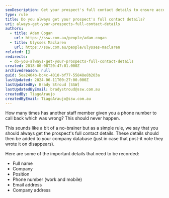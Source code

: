 ```yaml
---
seoDescription: Get your prospect's full contact details to ensure accurate follow-ups and streamline your sales process
type: rule
title: Do you always get your prospect's full contact details?
uri: always-get-your-prospects-full-contact-details
authors:
  - title: Adam Cogan
    url: https://ssw.com.au/people/adam-cogan
  - title: Ulysses Maclaren
    url: https://ssw.com.au/people/ulysses-maclaren
related: []
redirects:
  - do-you-always-get-your-prospects-full-contact-details
created: 2018-06-08T20:47:01.000Z
archivedreason: null
guid: 5ea2404b-bc4c-4010-bf77-55848e8b203a
lastUpdated: 2024-06-11T00:27:00.000Z
lastUpdatedBy: Brady Stroud [SSW]
lastUpdatedByEmail: bradystroud@ssw.com.au
createdBy: TiagoAraujo
createdByEmail: TiagoAraujo@ssw.com.au
---
```


How many times has another staff member given you a phone number to call back which was wrong? This should never happen.

This sounds like a bit of a no-brainer but as a simple rule, we say that you should always get the prospect's full contact details. These details should then be added to your company database (just in case that post-it note they wrote it on disappears).

Here are some of the important details that need to be recorded:
* Full name
* Company
* Position
* Phone number (work and mobile)
* Email address
* Company address

